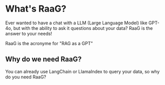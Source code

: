 
# What's RaaG?
Ever wanted to have a chat with a LLM (Large Language Model) like GPT-4o, but with the ability to ask it questions about your data? RaaG is the answer to your needs!

RaaG is the acronyme for "RAG as a GPT"

## Why do we need RaaG?
You can already use LangChain or LlamaIndex to query your data, so why do you need RaaG?

<WIPS />